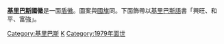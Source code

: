 {{Unreferenced|time=2018-07-02T14:03:42+00:00}}
{{Infobox coat of arms
|name             = 基里巴斯共和国国徽
|image            = Coat of arms of Kiribati.svg
|image_width      = 250
|middle           = 
|middle_width     = 
|middle_caption   = 
|lesser           = 
|lesser_alt       = 
|lesser_width     = 
|lesser_caption   = 
|armiger          = {{flag|Kiribati}}
|year_adopted     =
|crest            = 
|torse            = 
|shield           =
|supporters       = 
|compartment      = 
|motto            = 「興旺、和平、富強」'''Te Mauri Te Raoi Ao Te Tabomoa''' <br> "Health, Peace and Prosperity"
|orders           = 
|other_elements   = 
|earlier_versions = 
|use              = 
}}

'''[[基里巴斯|基里巴斯]]國徽'''是一面[[紋章|盾徽]]。圖案與[[基里巴斯國旗|國旗]]同。下面飾帶以[[基里巴斯語|基里巴斯語]]書「興旺、和平、富強」。
{{大洋洲题目|国徽}}

[[Category:基里巴斯|Category:基里巴斯]]
[[Category:國徽|K]]
[[Category:1979年面世|Category:1979年面世]]